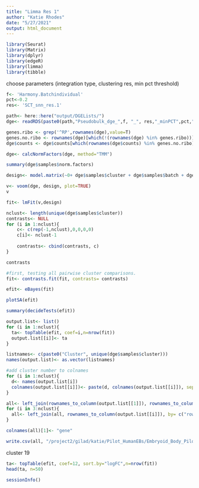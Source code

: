 ```yaml
---
title: "Limma Res 1"
author: "Katie Rhodes"
date: "5/27/2021"
output: html_document
---
```

```r
library(Seurat)
library(Matrix)
library(dplyr)
library(edgeR)
library(limma)
library(tibble)
```

choose parameters (integration type, clustering res, min pct threshold)
```r
f<- 'Harmony.Batchindividual'
pct<-0.2
res<- 'SCT_snn_res.1'
```

```r
path<- here::here("output/DGELists/")
dge<- readRDS(paste0(path,"Pseudobulk_dge_",f, "_", res,"_minPCT",pct,".rds"))
```

```r
genes.ribo <- grep('^RP',rownames(dge),value=T)
genes.no.ribo <- rownames(dge)[which(!(rownames(dge) %in% genes.ribo))]
dge$counts <- dge$counts[which(rownames(dge$counts) %in% genes.no.ribo),] #remove ribosomal genes
```

```r
dge<- calcNormFactors(dge, method="TMM")

summary(dge$samples$norm.factors)
```

```r
design<- model.matrix(~0+ dge$samples$cluster + dge$samples$batch + dge$samples$ind)
```


```r
v<- voom(dge, design, plot=TRUE)
v
```


```r
fit<- lmFit(v,design)
```

```r
nclust<- length(unique(dge$samples$cluster))
contrasts<- NULL
for (i in 1:nclust){
    c<- c(rep(-1,nclust),0,0,0,0)
    c[i]<- nclust-1
    
    contrasts<- cbind(contrasts, c)
}
```

```r
contrasts
```

```r
#first, testing all pairwise cluster comparisons. 
fit<- contrasts.fit(fit, contrasts= contrasts)
```

```r
efit<- eBayes(fit)
```

```r
plotSA(efit)
```

```r
summary(decideTests(efit))
```

```r
output.list<- list()
for (i in 1:nclust){
  ta<- topTable(efit, coef=i,n=nrow(fit))
  output.list[[i]]<- ta
}

listnames<- c(paste0("Cluster", unique(dge$samples$cluster)))
names(output.list)<- as.vector(listnames)
```

```r
#add cluster number to colnames
for (i in 1:nclust){
  d<- names(output.list[i])
  colnames(output.list[[i]])<- paste(d, colnames(output.list[[i]]), sep=".")
}

all<- left_join(rownames_to_column(output.list[[1]]), rownames_to_column(output.list[[2]]), by= c("rowname" = "rowname"))
for (i in 3:nclust){
  all<- left_join(all, rownames_to_column(output.list[[i]]), by= c("rowname" = "rowname"))
}

colnames(all)[1]<- "gene"

write.csv(all, "/project2/gilad/katie/Pilot_HumanEBs/Embryoid_Body_Pilot_Workflowr/output/NEW_Pseudobulk_Limma_res1_OnevAllTopTables.csv")
```


cluster 19
```r
ta<- topTable(efit, coef=12, sort.by="logFC",n=nrow(fit))
head(ta, n=50)
```

```r
sessionInfo()
```

